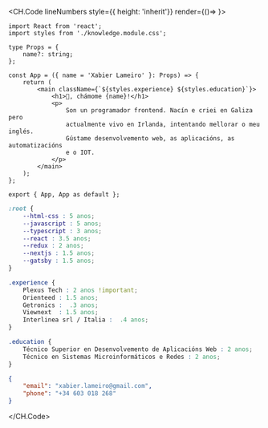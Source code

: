 <CH.Code lineNumbers style={{ height: 'inherit'}} render={()=> <ControlButtons/>}>

```tsx index.tsx box=9[23:38]
import React from 'react';
import styles from './knowledge.module.css';

type Props = {
    name?: string;
};

const App = ({ name = 'Xabier Lameiro' }: Props) => {
    return (
        <main className={`${styles.experience} ${styles.education}`}>
            <h1>👋, chámome {name}!</h1>
            <p>
                Son un programador frontend. Nacín e criei en Galiza pero
                actualmente vivo en Irlanda, intentando mellorar o meu inglés.
                Gústame desenvolvemento web, as aplicacións, as automatizacións
                e o IOT.
            </p>
        </main>
    );
};

export { App, App as default };
```

```css knowledge.module.css
:root {
    --html-css : 5 anos;
    --javascript : 5 anos;
    --typescript : 3 anos;
    --react : 3.5 anos;
    --redux : 2 anos;
    --nextjs : 1.5 anos;
    --gatsby : 1.5 anos;
}

.experience {
    Plexus Tech : 2 anos !important;
    Orienteed : 1.5 anos;
    Getronics :  .3 anos;
    Viewnext  : 1.5 anos;
    Interlinea srl / Italia :  .4 anos;
}

.education {
    Técnico Superior en Desenvolvemento de Aplicacións Web : 2 anos;
    Técnico en Sistemas Microinformáticos e Redes : 2 anos;
}
```

```json contact.json
{
    "email": "xabier.lameiro@gmail.com",
    "phone": "+34 603 018 268"
}
```

</CH.Code>
